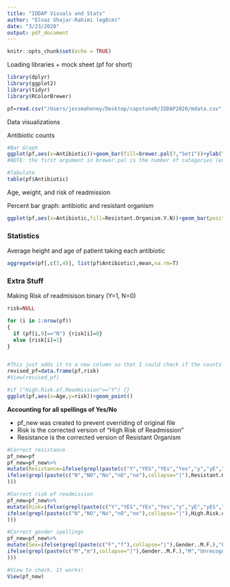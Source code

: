 ```yaml
---
title: "IDDAP Visuals and Stats"
author: "Elnaz Ghajar-Rahimi (eg8cm)"
date: "3/23/2020"
output: pdf_document
---
```


```r
knitr::opts_chunk$set(echo = TRUE)
```

Loading libraries + mock sheet (pf for short)
```r
library(dplyr)
library(ggplot2)
library(tidyr)
library(RColorBrewer)

pf=read.csv("/Users/jessmahoney/Desktop/capstoneR/IDDAP2020/mdata.csv",stringsAsFactors=FALSE)

```

Data visualizations

Antibiotic counts
```r

#Bar Graph
ggplot(pf,aes(x=Antibiotic))+geom_bar(fill=brewer.pal(7,"Set1"))+ylab("Numer of Patients Taking Antibiotic")
#NOTE: the first argument in brewer.pal is the number of categories (ex the numer of antibiotic types)

#Tabulate
table(pf$Antibiotic)
```


Age, weight, and risk of readmission

Percent bar graph: antibiotic and resistant organism
```r
ggplot(pf,aes(x=Antibiotic,fill=Resistant.Organism.Y.N))+geom_bar(position="fill")+labs(x="Antibiotic",y="Number of Patients")+theme(axis.text.x=element_text(angle=30),plot.title=element_text(hjust=0.5))
```

### Statistics

Average height and age of patient taking each antibiotic
```r
aggregate(pf[,c(3,4)], list(pf$Antibiotic),mean,na.rm=T)
```

### Extra Stuff
Making Risk of readmisison binary (Y=1, N=0)
```r
risk=NULL

for (i in 1:nrow(pf))
{
  if (pf[i,9]=="N") {risk[i]=0}
  else {risk[i]=1}
}


#This just adds it to a new column so that I could check if the counts were correct
revised_pf=data.frame(pf,risk)
#View(revised_pf)

#if ("High.Risk.of.Readmission"=="Y") {}
ggplot(pf,aes(x=Age,y=risk))+geom_point()
```



**Accounting for all spellings of Yes/No **

* pf_new was created to prevent overriding of original file
* Risk is the corrected version of "High Risk of Readmission"
* Resistance is the corrected version of Resistant Organism

```r
#Correct resistance
pf_new=pf
pf_new=pf_new%>%
mutate(Resistance=ifelse(grepl(paste(c("Y","YES","YEs","Yes","y","yE","yES","yes"),collapse="|"),Resistant.Organism..Y.N.),"Y",
ifelse(grepl(paste(c("N","NO","No","nO","no"),collapse="|"),Resistant.Organism..Y.N.),"N","Unrecognized Input"
)))

#Correct risk of readmission
pf_new=pf_new%>%
mutate(Risk=ifelse(grepl(paste(c("Y","YES","YEs","Yes","y","yE","yES","yes"),collapse="|"),High.Risk.of.Readmission),"Y",
ifelse(grepl(paste(c("N","NO","No","nO","no"),collapse="|"),High.Risk.of.Readmission),"N","Unrecognized Input"
)))


```

```r
#Correct gender spellings
pf_new=pf_new%>%
mutate(Sex=ifelse(grepl(paste(c("F","f"),collapse="|"),Gender..M.F.),"F",
ifelse(grepl(paste(c("M","m"),collapse="|"),Gender..M.F.),"M","Unrecognized Input"
)))

#View to check. It works!
View(pf_new)
```

